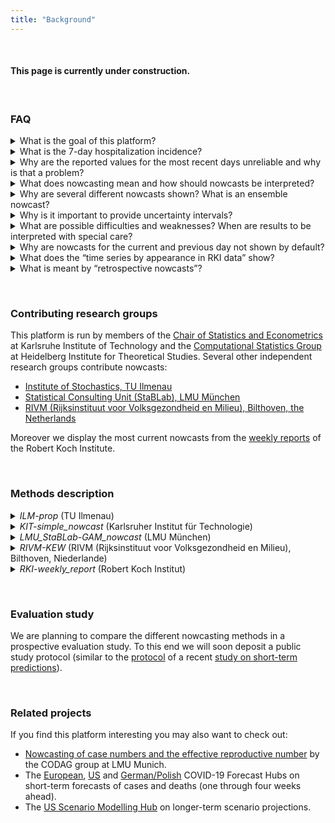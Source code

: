 ```yaml
---
title: "Background"
---
```


<br>

#### This page is currently under construction.

<br>

### FAQ

<details><summary>What is the goal of this platform?</summary>
<p>
tba
</p>
</details>

<details><summary>What is the 7-day hospitalization incidence?</summary>
<p>
tba
</p>
</details>

<details><summary>Why are the reported values for the most recent days unreliable and why is that a problem?</summary>
<p>
tba
</p>
</details>

<details><summary>What does nowcasting mean and how should nowcasts be interpreted?</summary>
<p>
tba
</p>
</details>

<details><summary>Why are several different nowcasts shown? What is an ensemble nowcast?</summary>
<p>
tba
</p>
</details>

<details><summary>Why is it important to provide uncertainty intervals?</summary>
<p>
tba
</p>
</details>

<details><summary>What are possible difficulties and weaknesses? When are results to be interpreted with special care?</summary>
<p>
tba
</p>
</details>

<details><summary>Why are nowcasts for the current and previous day not shown by default?</summary>
<p>
tba
</p>
</details>

<details><summary>What does the "time series by appearance in RKI data" show?</summary>
<p>
tba
</p>
</details>

<details><summary>What is meant by "retrospective nowcasts"?</summary>
<p>
tba
</p>
</details>

<br>

### Contributing research groups

This platform is run by members of the [Chair of Statistics and Econometrics](https://statistik.econ.kit.edu/index.php) at Karlsruhe Institute of Technology and the [Computational Statistics Group](https://www.h-its.org/de/forschung/cst/) at Heidelberg Institute for Theoretical Studies. Several other independent research groups contribute nowcasts:

- [Institute of Stochastics, TU Ilmenau](https://www.tu-ilmenau.de/stochastik/)
- [Statistical Consulting Unit (StaBLab), LMU München](https://corona.stat.uni-muenchen.de/)
- [RIVM (Rijksinstituut voor Volksgezondheid en Milieu), Bilthoven, the Netherlands](https://www.rivm.nl/en)

Moreover we display the most current nowcasts from the [weekly reports](https://www.rki.de/DE/Content/InfAZ/N/Neuartiges_Coronavirus/Situationsberichte/Gesamt.html) of the Robert Koch Institute.

<br>

### Methods description

<details><summary>*ILM-prop* (TU Ilmenau)</summary>
<p>
tba
</p>
</details>

<details><summary>*KIT-simple_nowcast* (Karlsruher Institut für Technologie)</summary>
<p>
*Nowcasting is based on a simple estimation of the distribution of delays between the Meldedatum and appearance in the RKI data set (based on the last 50 days). From these, multiplication factors are derived and used for an upward correction of incomplete observations. To assess the nowcast uncertainty, the same corrected values are generated for past time points (based on the information available at the respective time) and compared to the subsequently observed values. To this end we assume a negative binomial distribution, where the dispersion parameter is a function of the time difference between Meldedatum and date of nowcast. Estimation of the dispersion parameter ist done via a maximum likelihood approach.*
</p>
<p>
*This method is purposefully kept simple. The central assumption is that delay distributions are temporally stable. Weekday effects and recent developments in case numbers are not accounted for.*
</p>
</details>


<details><summary>*LMU_StaBLab-GAM_nowcast* (LMU München)</summary>
<p>
*Nowcasts are based on a generalized additive model and the sequential multinomial structure of the time delay. The model is a slightly adapted version of the method by [Schneble et al. (2020)](https://onlinelibrary.wiley.com/doi/full/10.1002/bimj.202000143) for nowcasting of fatal infections.*
</p>
</details>




<details><summary>*RIVM-KEW* (RIVM (Rijksinstituut voor Volksgezondheid en Milieu), Bilthoven, Niederlande)</summary>
<p>
*This model is a simplified version of the model presented by van de Kassteele, Eilers and Wallinga ([Epidemiology, 2019](https://doi.org/10.1097/ede.0000000000001050)). The reported counts by date and delay are described by a negative binomial distribution. The expected values are modelled by a two-dimensional P-spline surface and other covariates. This surface is extrapolated for all dates and delays outside the reporting triangle. The nowcast is obtained by summing all counts over the delays by date. Prediction intervals are obtained by Monte Carlo simulation from the predictive distribution. This simplified model is without the calender time x delay interaction, the unimodality and boundary constraints. Model fitting is done efficiently using the [mgcv](https://cran.r-project.org/web/packages/mgcv/index.html) package in R.*
</p>
</details>

<details><summary>*RKI-weekly_report* (Robert Koch Institut)</summary>
<p>
*These nowcasts are taken from the [weekly reports of the Robert Koch Institute](https://www.rki.de/DE/Content/InfAZ/N/Neuartiges_Coronavirus/Situationsberichte/Gesamt.html) (updated on Thursdays). These are based on a modified version of the [nowcasting method for 7-day case incidences](https://www.rki.de/DE/Content/InfAZ/N/Neuartiges_Coronavirus/Projekte_RKI/Nowcasting.html).*
</p>
<p>
*As the RKI nowcasts are currently only communiated via the weekly reports, we read out the numbers from the respective figures, which may lead to minor imprecisions.*
</p>
</details>

<br>

### Evaluation study

We are planning to compare the different nowcasting methods in a prospective evaluation study. To this end we will soon deposit a public study protocol (similar to the [protocol](https://osf.io/zkdvb/) of a recent [study on short-term predictions](https://www.nature.com/articles/s41467-021-25207-0)).

<br>

### Related projects

If you find this platform interesting you may also want to check out:

- [Nowcasting of case numbers and the effective reproductive number](https://corona.stat.uni-muenchen.de/nowcast/) by the CODAG group at LMU Munich.
- The [European](https://covid19forecasthub.eu/), [US](https://covid19forecasthub.org/) and [German/Polish](https://kitmetricslab.github.io/forecasthub/) COVID-19 Forecast Hubs on short-term forecasts of cases and deaths (one through four weeks ahead).
- The [US Scenario Modelling Hub](https://covid19scenariomodelinghub.org/) on longer-term scenario projections.